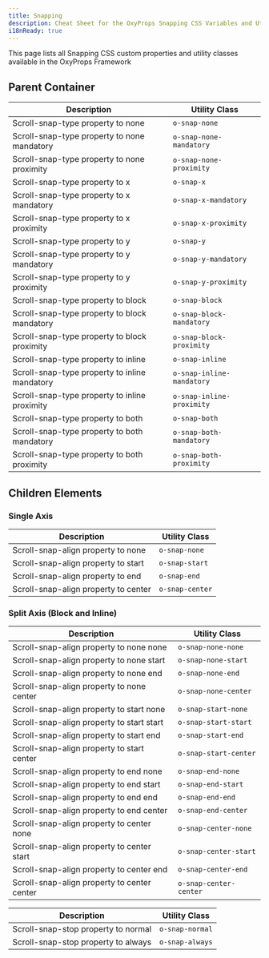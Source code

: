 ```yaml
---
title: Snapping
description: Cheat Sheet for the OxyProps Snapping CSS Variables and Utility Classes.
i18nReady: true
---
```



This page lists all Snapping CSS custom properties and utility classes available in the OxyProps Framework

## Parent Container

| Description                                   | Utility Class                                                                            |
| --------------------------------------------- | ---------------------------------------------------------------------------------------- |
| Scroll-snap-type property to none             | <ClipboardCopy value="o-snap-none">`o-snap-none`</ClipboardCopy>                         |
| Scroll-snap-type property to none mandatory   | <ClipboardCopy value="o-snap-none-mandatory">`o-snap-none-mandatory`</ClipboardCopy>     |
| Scroll-snap-type property to none proximity   | <ClipboardCopy value="o-snap-none-proximity">`o-snap-none-proximity`</ClipboardCopy>     |
| Scroll-snap-type property to x                | <ClipboardCopy value="o-snap-x">`o-snap-x`</ClipboardCopy>                               |
| Scroll-snap-type property to x mandatory      | <ClipboardCopy value="o-snap-x-mandatory">`o-snap-x-mandatory`</ClipboardCopy>           |
| Scroll-snap-type property to x proximity      | <ClipboardCopy value="o-snap-x-proximity">`o-snap-x-proximity`</ClipboardCopy>           |
| Scroll-snap-type property to y                | <ClipboardCopy value="o-snap-y">`o-snap-y`</ClipboardCopy>                               |
| Scroll-snap-type property to y mandatory      | <ClipboardCopy value="o-snap-y-mandatory">`o-snap-y-mandatory`</ClipboardCopy>           |
| Scroll-snap-type property to y proximity      | <ClipboardCopy value="o-snap-y-proximity">`o-snap-y-proximity`</ClipboardCopy>           |
| Scroll-snap-type property to block            | <ClipboardCopy value="o-snap-block">`o-snap-block`</ClipboardCopy>                       |
| Scroll-snap-type property to block mandatory  | <ClipboardCopy value="o-snap-block-mandatory">`o-snap-block-mandatory`</ClipboardCopy>   |
| Scroll-snap-type property to block proximity  | <ClipboardCopy value="o-snap-block-proximity">`o-snap-block-proximity`</ClipboardCopy>   |
| Scroll-snap-type property to inline           | <ClipboardCopy value="o-snap-inline">`o-snap-inline`</ClipboardCopy>                     |
| Scroll-snap-type property to inline mandatory | <ClipboardCopy value="o-snap-inline-mandatory">`o-snap-inline-mandatory`</ClipboardCopy> |
| Scroll-snap-type property to inline proximity | <ClipboardCopy value="o-snap-inline-proximity">`o-snap-inline-proximity`</ClipboardCopy> |
| Scroll-snap-type property to both             | <ClipboardCopy value="o-snap-both">`o-snap-both`</ClipboardCopy>                         |
| Scroll-snap-type property to both mandatory   | <ClipboardCopy value="o-snap-both-mandatory">`o-snap-both-mandatory`</ClipboardCopy>     |
| Scroll-snap-type property to both proximity   | <ClipboardCopy value="o-snap-both-proximity">`o-snap-both-proximity`</ClipboardCopy>     |

## Children Elements

### Single Axis

| Description                                 | Utility Class                                                                      |
| ------------------------------------------- | ---------------------------------------------------------------------------------- |
| Scroll-snap-align property to none          | <ClipboardCopy value="o-snap-none">`o-snap-none`</ClipboardCopy>                   |
| Scroll-snap-align property to start         | <ClipboardCopy value="o-snap-start">`o-snap-start`</ClipboardCopy>                 |
| Scroll-snap-align property to end           | <ClipboardCopy value="o-snap-end">`o-snap-end`</ClipboardCopy>                     |
| Scroll-snap-align property to center        | <ClipboardCopy value="o-snap-center">`o-snap-center`</ClipboardCopy>               |

### Split Axis (Block and Inline)

| Description                                 | Utility Class                                                                      |
| ------------------------------------------- | ---------------------------------------------------------------------------------- |
| Scroll-snap-align property to none none     | <ClipboardCopy value="o-snap-none-none">`o-snap-none-none`</ClipboardCopy>         |
| Scroll-snap-align property to none start    | <ClipboardCopy value="o-snap-none-start">`o-snap-none-start`</ClipboardCopy>       |
| Scroll-snap-align property to none end      | <ClipboardCopy value="o-snap-none-end">`o-snap-none-end`</ClipboardCopy>           |
| Scroll-snap-align property to none center   | <ClipboardCopy value="o-snap-none-center">`o-snap-none-center`</ClipboardCopy>     |
| Scroll-snap-align property to start none    | <ClipboardCopy value="o-snap-start-none">`o-snap-start-none`</ClipboardCopy>       |
| Scroll-snap-align property to start start   | <ClipboardCopy value="o-snap-start-start">`o-snap-start-start`</ClipboardCopy>     |
| Scroll-snap-align property to start end     | <ClipboardCopy value="o-snap-start-end">`o-snap-start-end`</ClipboardCopy>         |
| Scroll-snap-align property to start center  | <ClipboardCopy value="o-snap-start-center">`o-snap-start-center`</ClipboardCopy>   |
| Scroll-snap-align property to end none      | <ClipboardCopy value="o-snap-end-none">`o-snap-end-none`</ClipboardCopy>           |
| Scroll-snap-align property to end start     | <ClipboardCopy value="o-snap-end-start">`o-snap-end-start`</ClipboardCopy>         |
| Scroll-snap-align property to end end       | <ClipboardCopy value="o-snap-end-end">`o-snap-end-end`</ClipboardCopy>             |
| Scroll-snap-align property to end center    | <ClipboardCopy value="o-snap-end-center">`o-snap-end-center`</ClipboardCopy>       |
| Scroll-snap-align property to center none   | <ClipboardCopy value="o-snap-center-none">`o-snap-center-none`</ClipboardCopy>     |
| Scroll-snap-align property to center start  | <ClipboardCopy value="o-snap-center-start">`o-snap-center-start`</ClipboardCopy>   |
| Scroll-snap-align property to center end    | <ClipboardCopy value="o-snap-center-end">`o-snap-center-end`</ClipboardCopy>       |
| Scroll-snap-align property to center center | <ClipboardCopy value="o-snap-center-center">`o-snap-center-center`</ClipboardCopy> |

| Description                         | Utility Class                                                        |
| ----------------------------------- | -------------------------------------------------------------------- |
| Scroll-snap-stop property to normal | <ClipboardCopy value="o-snap-normal">`o-snap-normal`</ClipboardCopy> |
| Scroll-snap-stop property to always | <ClipboardCopy value="o-snap-always">`o-snap-always`</ClipboardCopy> |

